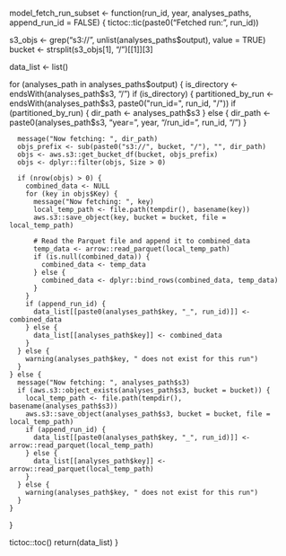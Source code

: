 model_fetch_run_subset <- function(run_id, year, analyses_paths, append_run_id = FALSE) {
  tictoc::tic(paste0("Fetched run: ", run_id))

  s3_objs <- grep("s3://", unlist(analyses_paths$output), value = TRUE)
  bucket <- strsplit(s3_objs[1], "/")[[1]][3]

  data_list <- list()

  for (analyses_path in analyses_paths$output) {
    is_directory <- endsWith(analyses_path$s3, "/")
    if (is_directory) {
      partitioned_by_run <- endsWith(analyses_path$s3, paste0("run_id=", run_id, "/"))
      if (partitioned_by_run) {
        dir_path <- analyses_path$s3
      } else {
        dir_path <- paste0(analyses_path$s3, "year=", year, "/run_id=", run_id, "/")
      }

      message("Now fetching: ", dir_path)
      objs_prefix <- sub(paste0("s3://", bucket, "/"), "", dir_path)
      objs <- aws.s3::get_bucket_df(bucket, objs_prefix)
      objs <- dplyr::filter(objs, Size > 0)

      if (nrow(objs) > 0) {
        combined_data <- NULL
        for (key in objs$Key) {
          message("Now fetching: ", key)
          local_temp_path <- file.path(tempdir(), basename(key))
          aws.s3::save_object(key, bucket = bucket, file = local_temp_path)

          # Read the Parquet file and append it to combined_data
          temp_data <- arrow::read_parquet(local_temp_path)
          if (is.null(combined_data)) {
            combined_data <- temp_data
          } else {
            combined_data <- dplyr::bind_rows(combined_data, temp_data)
          }
        }
        if (append_run_id) {
          data_list[[paste0(analyses_path$key, "_", run_id)]] <- combined_data
        } else {
          data_list[[analyses_path$key]] <- combined_data
        }
      } else {
        warning(analyses_path$key, " does not exist for this run")
      }
    } else {
      message("Now fetching: ", analyses_path$s3)
      if (aws.s3::object_exists(analyses_path$s3, bucket = bucket)) {
        local_temp_path <- file.path(tempdir(), basename(analyses_path$s3))
        aws.s3::save_object(analyses_path$s3, bucket = bucket, file = local_temp_path)
        if (append_run_id) {
          data_list[[paste0(analyses_path$key, "_", run_id)]] <- arrow::read_parquet(local_temp_path)
        } else {
          data_list[[analyses_path$key]] <- arrow::read_parquet(local_temp_path)
        }
      } else {
        warning(analyses_path$key, " does not exist for this run")
      }
    }
  }

  tictoc::toc()
  return(data_list)
}
